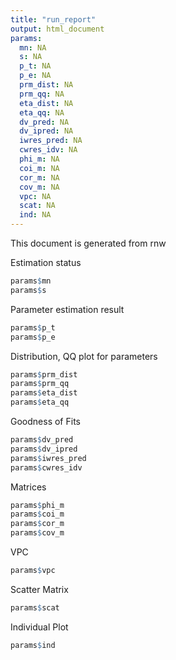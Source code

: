 ```yaml
---
title: "run_report"
output: html_document
params:
  mn: NA
  s: NA
  p_t: NA
  p_e: NA
  prm_dist: NA
  prm_qq: NA
  eta_dist: NA
  eta_qq: NA
  dv_pred: NA
  dv_ipred: NA
  iwres_pred: NA
  cwres_idv: NA
  phi_m: NA
  coi_m: NA
  cor_m: NA
  cov_m: NA
  vpc: NA
  scat: NA
  ind: NA
---
```

This document is generated from rnw


Estimation status

```r
params$mn
params$s
```

Parameter estimation result

```r
params$p_t
params$p_e
```

Distribution, QQ plot for parameters

```r
params$prm_dist
params$prm_qq
params$eta_dist
params$eta_qq
```

Goodness of Fits

```r
params$dv_pred
params$dv_ipred
params$iwres_pred
params$cwres_idv
```

Matrices
```r
params$phi_m
params$coi_m
params$cor_m
params$cov_m
```

VPC
```r
params$vpc
```

Scatter Matrix
```r
params$scat
```

Individual Plot
```r
params$ind
```
